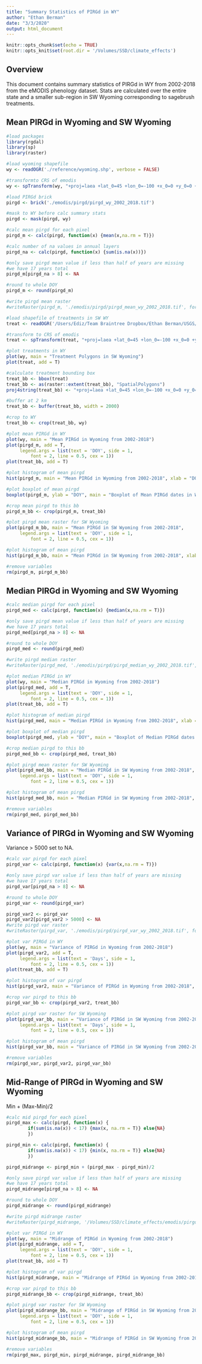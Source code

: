 ```yaml
---
title: "Summary Statistics of PIRGd in WY"
author: "Ethan Berman"
date: "3/3/2020"
output: html_document
---
```


```r
knitr::opts_chunk$set(echo = TRUE)
knitr::opts_knit$set(root.dir = '/Volumes/SSD/climate_effects')

```

## Overview

This document contains summary statistics of PIRGd in WY from 2002-2018 from the eMODIS phenology dataset. Stats are calculated over the entire state and a smaller sub-region in SW Wyoming corresponding to sagebrush treatments.

## Mean PIRGd in Wyoming and SW Wyoming

```r
#load packages
library(rgdal)
library(sp)
library(raster)

#load wyoming shapefile
wy <- readOGR('./reference/wyoming.shp', verbose = FALSE)

#transformto CRS of emodis
wy <- spTransform(wy, "+proj=laea +lat_0=45 +lon_0=-100 +x_0=0 +y_0=0 +a=6370997 +b=6370997 +units=m +no_defs")

#load PIRGd brick
pirgd <- brick('./emodis/pirgd/pirgd_wy_2002_2018.tif')

#mask to WY before calc summary stats
pirgd <- mask(pirgd, wy)

#calc mean pirgd for each pixel
pirgd_m <- calc(pirgd, function(x) {mean(x,na.rm = T)})

#calc number of na values in annual layers
pirgd_na <- calc(pirgd, function(x) {sum(is.na(x))})

#only save pirgd mean value if less than half of years are missing
#we have 17 years total
pirgd_m[pirgd_na > 8] <- NA

#round to whole DOY
pirgd_m <- round(pirgd_m)

#write pirgd mean raster
#writeRaster(pirgd_m, './emodis/pirgd/pirgd_mean_wy_2002_2018.tif', format = "GTiff", overwrite = T)

#load shapefile of treatments in SW WY
treat <- readOGR('/Users/Ediz/Team Braintree Dropbox/Ethan Berman/USGS/forage project/Phase 2/Initial Treatment Polygons/Project_Plannig_Areas_SWRMDCopy2.shp', verbose = FALSE)

#transform to CRS of emodis
treat <- spTransform(treat, "+proj=laea +lat_0=45 +lon_0=-100 +x_0=0 +y_0=0 +a=6370997 +b=6370997 +units=m +no_defs")

#plot treatments in WY
plot(wy, main = "Treatment Polygons in SW Wyoming")
plot(treat, add = T)

#calculate treatment bounding box
treat_bb <- bbox(treat)
treat_bb <- as(raster::extent(treat_bb), "SpatialPolygons")
proj4string(treat_bb) <- "+proj=laea +lat_0=45 +lon_0=-100 +x_0=0 +y_0=0 +a=6370997 +b=6370997 +units=m +no_defs"

#buffer at 2 km
treat_bb <- buffer(treat_bb, width = 2000)

#crop to WY
treat_bb <- crop(treat_bb, wy)

#plot mean PIRGd in WY
plot(wy, main = "Mean PIRGd in Wyoming from 2002-2018")
plot(pirgd_m, add = T,
     legend.args = list(text = 'DOY', side = 1, 
         font = 2, line = 0.5, cex = 1))
plot(treat_bb, add = T)

#plot histogram of mean pirgd
hist(pirgd_m, main = "Mean PIRGd in Wyoming from 2002-2018", xlab = "DOY")

#plot boxplot of mean pirgd
boxplot(pirgd_m, ylab = "DOY", main = "Boxplot of Mean PIRGd dates in WY from 2002-2018")

#crop mean pirgd to this bb
pirgd_m_bb <- crop(pirgd_m, treat_bb)

#plot pirgd mean raster for SW Wyoming
plot(pirgd_m_bb, main = "Mean PIRGd in SW Wyoming from 2002-2018",
     legend.args = list(text = 'DOY', side = 1, 
         font = 2, line = 0.5, cex = 1))

#plot histogram of mean pirgd
hist(pirgd_m_bb, main = "Mean PIRGd in SW Wyoming from 2002-2018", xlab = "DOY")

#remove variables
rm(pirgd_m, pirgd_m_bb)

```

## Median PIRGd in Wyoming and SW Wyoming

```r
#calc median pirgd for each pixel
pirgd_med <- calc(pirgd, function(x) {median(x,na.rm = T)})

#only save pirgd mean value if less than half of years are missing
#we have 17 years total
pirgd_med[pirgd_na > 8] <- NA

#round to whole DOY
pirgd_med <- round(pirgd_med)

#write pirgd median raster
#writeRaster(pirgd_med, './emodis/pirgd/pirgd_median_wy_2002_2018.tif', format = "GTiff", overwrite = F)

#plot median PIRGd in WY
plot(wy, main = "Median PIRGd in Wyoming from 2002-2018")
plot(pirgd_med, add = T,
     legend.args = list(text = 'DOY', side = 1, 
         font = 2, line = 0.5, cex = 1))
plot(treat_bb, add = T)

#plot histogram of median pirgd
hist(pirgd_med, main = "Median PIRGd in Wyoming from 2002-2018", xlab = "DOY")

#plot boxplot of median pirgd
boxplot(pirgd_med, ylab = "DOY", main = "Boxplot of Median PIRGd dates in WY from 2002-2018")

#crop median pirgd to this bb
pirgd_med_bb <- crop(pirgd_med, treat_bb)

#plot pirgd mean raster for SW Wyoming
plot(pirgd_med_bb, main = "Median PIRGd in SW Wyoming from 2002-2018",
     legend.args = list(text = 'DOY', side = 1, 
         font = 2, line = 0.5, cex = 1))

#plot histogram of mean pirgd
hist(pirgd_med_bb, main = "Median PIRGd in SW Wyoming from 2002-2018", xlab = "DOY")

#remove variables
rm(pirgd_med, pirgd_med_bb)

```

## Variance of PIRGd in Wyoming and SW Wyoming

Variance > 5000 set to NA.

```r
#calc var pirgd for each pixel
pirgd_var <- calc(pirgd, function(x) {var(x,na.rm = T)})

#only save pirgd var value if less than half of years are missing
#we have 17 years total
pirgd_var[pirgd_na > 8] <- NA

#round to whole DOY
pirgd_var <- round(pirgd_var)

pirgd_var2 <- pirgd_var
pirgd_var2[pirgd_var2 > 5000] <- NA
#write pirgd var raster
#writeRaster(pirgd_var, './emodis/pirgd/pirgd_var_wy_2002_2018.tif', format = "GTiff", overwrite = F)

#plot var PIRGd in WY
plot(wy, main = "Variance of PIRGd in Wyoming from 2002-2018")
plot(pirgd_var2, add = T,
     legend.args = list(text = 'Days', side = 1, 
         font = 2, line = 0.5, cex = 1))
plot(treat_bb, add = T)

#plot histogram of var pirgd
hist(pirgd_var2, main = "Variance of PIRGd in Wyoming from 2002-2018", xlab = "Days")

#crop var pirgd to this bb
pirgd_var_bb <- crop(pirgd_var2, treat_bb)

#plot pirgd var raster for SW Wyoming
plot(pirgd_var_bb, main = "Variance of PIRGd in SW Wyoming from 2002-2018",
     legend.args = list(text = 'Days', side = 1, 
         font = 2, line = 0.5, cex = 1))

#plot histogram of mean pirgd
hist(pirgd_var_bb, main = "Variance of PIRGd in SW Wyoming from 2002-2018", xlab = "DOY")

#remove variables
rm(pirgd_var, pirgd_var2, pirgd_var_bb)
```

## Mid-Range of PIRGd in Wyoming and SW Wyoming

Min + (Max-Min)/2

```r
#calc mid pirgd for each pixel
pirgd_max <- calc(pirgd, function(x) {
        if(sum(is.na(x)) < 17) {max(x, na.rm = T)} else{NA}
        })

pirgd_min <- calc(pirgd, function(x) {
        if(sum(is.na(x)) < 17) {min(x, na.rm = T)} else{NA}
        })

pirgd_midrange <- pirgd_min + (pirgd_max - pirgd_min)/2

#only save pirgd var value if less than half of years are missing
#we have 17 years total
pirgd_midrange[pirgd_na > 8] <- NA

#round to whole DOY
pirgd_midrange <- round(pirgd_midrange)

#write pirgd midrange raster
#writeRaster(pirgd_midrange, '/Volumes/SSD/climate_effects/emodis/pirgd/pirgd_midrange_wy_2002_2018.tif', format = "GTiff", overwrite = F)

#plot var PIRGd in WY
plot(wy, main = "Midrange of PIRGd in Wyoming from 2002-2018")
plot(pirgd_midrange, add = T,
     legend.args = list(text = 'DOY', side = 1, 
         font = 2, line = 0.5, cex = 1))
plot(treat_bb, add = T)

#plot histogram of var pirgd
hist(pirgd_midrange, main = "Midrange of PIRGd in Wyoming from 2002-2018", xlab = "Days")

#crop var pirgd to this bb
pirgd_midrange_bb <- crop(pirgd_midrange, treat_bb)

#plot pirgd var raster for SW Wyoming
plot(pirgd_midrange_bb, main = "Midrange of PIRGd in SW Wyoming from 2002-2018",
     legend.args = list(text = 'DOY', side = 1, 
         font = 2, line = 0.5, cex = 1))

#plot histogram of mean pirgd
hist(pirgd_midrange_bb, main = "Midrange of PIRGd in SW Wyoming from 2002-2018", xlab = "DOY")

#remove variables
rm(pirgd_max, pirgd_min, pirgd_midrange, pirgd_midrange_bb)

```



